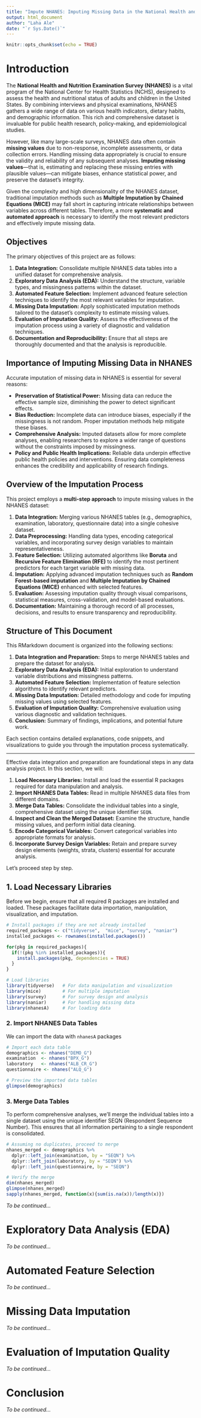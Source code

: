 ```yaml
---
title: "Impute NHANES: Imputing Missing Data in the National Health and Nutrition Examination Survey (NHANES)"
output: html_document
author: "Laha Ale"
date: "`r Sys.Date()`"
---
```


```r
knitr::opts_chunk$set(echo = TRUE)
```
# Introduction

The **National Health and Nutrition Examination Survey (NHANES)** is a vital program of the National Center for Health Statistics (NCHS), designed to assess the health and nutritional status of adults and children in the United States. By combining interviews and physical examinations, NHANES gathers a wide range of data on various health indicators, dietary habits, and demographic information. This rich and comprehensive dataset is invaluable for public health research, policy-making, and epidemiological studies.

However, like many large-scale surveys, NHANES data often contain **missing values** due to non-response, incomplete assessments, or data collection errors. Handling missing data appropriately is crucial to ensure the validity and reliability of any subsequent analyses. **Imputing missing values**—that is, estimating and replacing these missing entries with plausible values—can mitigate biases, enhance statistical power, and preserve the dataset's integrity.

Given the complexity and high dimensionality of the NHANES dataset, traditional imputation methods such as **Multiple Imputation by Chained Equations (MICE)** may fall short in capturing intricate relationships between variables across different tables. Therefore, a more **systematic and automated approach** is necessary to identify the most relevant predictors and effectively impute missing data.

## Objectives

The primary objectives of this project are as follows:

1. **Data Integration:** Consolidate multiple NHANES data tables into a unified dataset for comprehensive analysis.
2. **Exploratory Data Analysis (EDA):** Understand the structure, variable types, and missingness patterns within the dataset.
3. **Automated Feature Selection:** Implement advanced feature selection techniques to identify the most relevant variables for imputation.
4. **Missing Data Imputation:** Apply sophisticated imputation methods tailored to the dataset's complexity to estimate missing values.
5. **Evaluation of Imputation Quality:** Assess the effectiveness of the imputation process using a variety of diagnostic and validation techniques.
6. **Documentation and Reproducibility:** Ensure that all steps are thoroughly documented and that the analysis is reproducible.

## Importance of Imputing Missing Data in NHANES

Accurate imputation of missing data in NHANES is essential for several reasons:

- **Preservation of Statistical Power:** Missing data can reduce the effective sample size, diminishing the power to detect significant effects.
- **Bias Reduction:** Incomplete data can introduce biases, especially if the missingness is not random. Proper imputation methods help mitigate these biases.
- **Comprehensive Analysis:** Imputed datasets allow for more complete analyses, enabling researchers to explore a wider range of questions without the constraints imposed by missingness.
- **Policy and Public Health Implications:** Reliable data underpin effective public health policies and interventions. Ensuring data completeness enhances the credibility and applicability of research findings.

## Overview of the Imputation Process

This project employs a **multi-step approach** to impute missing values in the NHANES dataset:

1. **Data Integration:** Merging various NHANES tables (e.g., demographics, examination, laboratory, questionnaire data) into a single cohesive dataset.
2. **Data Preprocessing:** Handling data types, encoding categorical variables, and incorporating survey design variables to maintain representativeness.
3. **Feature Selection:** Utilizing automated algorithms like **Boruta** and **Recursive Feature Elimination (RFE)** to identify the most pertinent predictors for each target variable with missing data.
4. **Imputation:** Applying advanced imputation techniques such as **Random Forest-based imputation** and **Multiple Imputation by Chained Equations (MICE)** enhanced with selected features.
5. **Evaluation:** Assessing imputation quality through visual comparisons, statistical measures, cross-validation, and model-based evaluations.
6. **Documentation:** Maintaining a thorough record of all processes, decisions, and results to ensure transparency and reproducibility.

## Structure of This Document

This RMarkdown document is organized into the following sections:

1. **Data Integration and Preparation:** Steps to merge NHANES tables and prepare the dataset for analysis.
2. **Exploratory Data Analysis (EDA):** Initial exploration to understand variable distributions and missingness patterns.
3. **Automated Feature Selection:** Implementation of feature selection algorithms to identify relevant predictors.
4. **Missing Data Imputation:** Detailed methodology and code for imputing missing values using selected features.
5. **Evaluation of Imputation Quality:** Comprehensive evaluation using various diagnostic and validation techniques.
6. **Conclusion:** Summary of findings, implications, and potential future work.

Each section contains detailed explanations, code snippets, and visualizations to guide you through the imputation process systematically.

---

Effective data integration and preparation are foundational steps in any data analysis project. In this section, we will:

1. **Load Necessary Libraries:** Install and load the essential R packages required for data manipulation and analysis.
2. **Import NHANES Data Tables:** Read in multiple NHANES data files from different domains.
3. **Merge Data Tables:** Consolidate the individual tables into a single, comprehensive dataset using the unique identifier `SEQN`.
4. **Inspect and Clean the Merged Dataset:** Examine the structure, handle missing values, and perform initial data cleaning.
5. **Encode Categorical Variables:** Convert categorical variables into appropriate formats for analysis.
6. **Incorporate Survey Design Variables:** Retain and prepare survey design elements (weights, strata, clusters) essential for accurate analysis.

Let's proceed step by step.

## 1. Load Necessary Libraries

Before we begin, ensure that all required R packages are installed and loaded. These packages facilitate data importation, manipulation, visualization, and imputation.

```r
# Install packages if they are not already installed
required_packages <- c("tidyverse",  "mice", "survey", "naniar")
installed_packages <- rownames(installed.packages())

for(pkg in required_packages){
  if(!(pkg %in% installed_packages)){
    install.packages(pkg, dependencies = TRUE)
  }
}

# Load libraries
library(tidyverse)   # For data manipulation and visualization
library(mice)        # For multiple imputation
library(survey)      # For survey design and analysis
library(naniar)      # For handling missing data
library(nhanesA)     # For loading data
```
### 2. Import NHANES Data Tables

We can import the data with `nhanesA` packages

```r
# Import each data table
demographics <- nhanes("DEMO_G")
examination  <- nhanes("BPX_G")
laboratory   <- nhanes("ALB_CR_G")
questionnaire <- nhanes("ALQ_G")

# Preview the imported data tables
glimpse(demographics)
```

### 3. Merge Data Tables
To perform comprehensive analyses, we'll merge the individual tables into a single dataset using the unique identifier SEQN (Respondent Sequence Number). This ensures that all information pertaining to a single respondent is consolidated.


```r
# Assuming no duplicates, proceed to merge
nhanes_merged <- demographics %>%
  dplyr::left_join(examination, by = "SEQN") %>%
  dplyr::left_join(laboratory, by = "SEQN") %>%
  dplyr::left_join(questionnaire, by = "SEQN")

# Verify the merge
dim(nhanes_merged)
glimpse(nhanes_merged)
sapply(nhanes_merged, function(x){sum(is.na(x))/length(x)})
```



*To be continued...*

# Exploratory Data Analysis (EDA)

*To be continued...*

# Automated Feature Selection

*To be continued...*

# Missing Data Imputation

*To be continued...*

# Evaluation of Imputation Quality

*To be continued...*

# Conclusion

*To be continued...*
